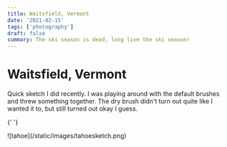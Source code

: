```yaml
---
title: Waitsfield, Vermont
date: '2021-02-15'
tags: ['photography']
draft: false
summary: The ski season is dead, long live the ski season!
---
```


# Waitsfield, Vermont

Quick sketch I did recently. I was playing around with the default brushes and threw something together. The dry brush didn't turn out quite like I wanted it to, but still turned out okay I guess.

{' '}
<div className="my-1 w-full overflow-hidden px-2 xl:my-1 xl:w-1/2 xl:px-2">
  ![tahoe](/static/images/tahoesketch.png)
</div>

